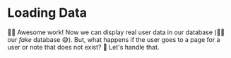 # Loading Data

<EpicVideo url="https://www.epicweb.dev/workshops/full-stack-foundations/loading/loading-data-to-your-database/solution" />

👨‍💼 Awesome work! Now we can display real user data in our database (🧝‍♂️ our
_fake_ database 😅). But, what happens if the user goes to a page for a user or
note that does not exist? 😬 Let's handle that.
